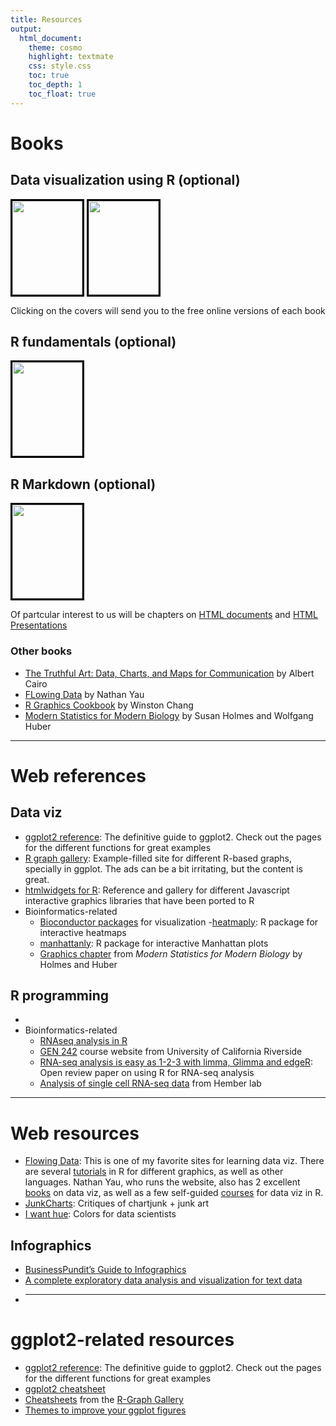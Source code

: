 ```yaml
---
title: Resources
output:
  html_document:
    theme: cosmo
    highlight: textmate
    css: style.css
    toc: true
    toc_depth: 1
    toc_float: true
---
```


# Books

## Data visualization using R (optional)

[<img  style="height:150px; width:112px; border: 3px solid black;" src="img/wilke.jpg"/>](https://serialmentor.com/dataviz/index.html){target=_blank}
[<img  src="img/healy.jpg" style="border: 3px solid black;height:150px; width:112px"/>](https://socviz.co/){target=_blank} 

Clicking on the covers will send you to the free online versions of each book

## R fundamentals (optional)

[<img style="height:150px; width:112px; border: 3px solid black" src = "img/r4ds.png"/>](https://r4ds.had.co.nz/){target=_blank}

## R Markdown (optional)

[
<img src='img/rmd.png' style="width:112px; height:150px; border:3px solid black" />
](https://bookdown.org/yihui/rmarkdown/){target=_blank}

Of partcular interest to us will be chapters on [HTML
documents](https://bookdown.org/yihui/rmarkdown/html-document.html){target=_blank} and [HTML
Presentations](https://bookdown.org/yihui/rmarkdown/ioslides-presentation.html){target=_blank}


### Other books

- [The Truthful Art: Data, Charts, and Maps for Communication](http://www.thefunctionalart.com/p/the-truthful-art-book.html){target=_blank} by Albert Cairo
- [FLowing Data](https://www.amazon.com/gp/product/0470944889/){target=_blank} by Nathan Yau
- [R Graphics Cookbook](http://www.cookbook-r.com/Graphs/){target=_blank} by Winston Chang
- [Modern Statistics for Modern Biology](http://web.stanford.edu/class/bios221/book/index.html){target=_blank} by Susan Holmes and Wolfgang Huber

-----

# Web references

## Data viz
- [ggplot2 reference](https://ggplot2.tidyverse.org/){target=_blank}: The definitive guide to ggplot2. Check out the pages for the different functions for great examples
- [R graph gallery](https://www.r-graph-gallery.com/): Example-filled site for different R-based graphs, specially in ggplot. The ads can be a bit irritating, but the content is great.
- [htmlwidgets for R](https://www.htmlwidgets.org/): Reference and gallery for different Javascript interactive graphics libraries that have been ported to R
- Bioinformatics-related
  - [Bioconductor packages](http://www.bioconductor.org/packages/release/BiocViews.html#___Visualization){target=_blank} for visualization
  -[heatmaply](https://cran.r-project.org/web/packages/heatmaply/vignettes/heatmaply.html): R package for interactive heatmaps
  - [manhattanly](https://cran.r-project.org/web/packages/manhattanly/): R package for interactive Manhattan plots
  - [Graphics chapter](http://web.stanford.edu/class/bios221/book/Chap-Graphics.html) from _Modern Statistics for Modern Biology_ by Holmes and Huber

## R programming

- 
- Bioinformatics-related
  - [RNAseq analysis in R](http://combine-australia.github.io/RNAseq-R/)
  - [GEN 242](http://girke.bioinformatics.ucr.edu/GEN242/index.html) course website from University of California Riverside
  - [RNA-seq analysis is easy as 1-2-3 with limma, Glimma and edgeR](https://f1000research.com/articles/5-1408/v3): Open review paper on using R for RNA-seq analysis
  - [Analysis of single cell RNA-seq data](https://hemberg-lab.github.io/scRNA.seq.course/index.html) from Hember lab


-----

# Web resources

- [Flowing Data](https://www.flowingdata.com): This is one of my favorite sites for learning data viz. There are several [tutorials](https://flowingdata.com/category/tutorials/) in R for different graphics, as well as other languages. Nathan Yau, who runs the website, also has 2 excellent [books](https://flowingdata.com/books/) on data viz, as well as a few self-guided [courses](https://flowingdata.com/courses/) for data viz in R.
- [JunkCharts](https://junkcharts.typepad.com): Critiques of chartjunk + junk art
- [I want hue](https://medialab.github.io/iwanthue/): Colors for data scientists


## Infographics

- [BusinessPundit’s Guide to Infographics](https://www.businesspundit.com/guide-to-infographics/)
- [A complete exploratory data analysis and visualization for text data](https://towardsdatascience.com/a-complete-exploratory-data-analysis-and-visualization-for-text-data-29fb1b96fb6a)
- 
-----

# ggplot2-related resources {#ggplot}

- [ggplot2 reference](https://ggplot2.tidyverse.org/){target=_blank}: The definitive guide to ggplot2. Check out the pages for the different functions for great examples
- [ggplot2 cheatsheet](https://github.com/rstudio/cheatsheets/raw/master/data-visualization-2.1.pdf){target=_blank}
- [Cheatsheets](https://www.r-graph-gallery.com/cheatsheet/){target=_blank} from the [R-Graph Gallery](https://www.r-graph-gallery.com/){target=_blank}
- [Themes to improve your ggplot figures](https://rfortherestofus.com/2019/08/themes-to-improve-your-ggplot-figures/)
